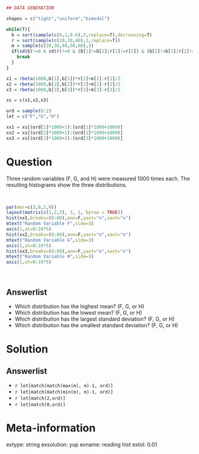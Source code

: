 ```r
## DATA GENERATION

shapes = c("tight","uniform","bimodal")

while(T){
  b = sort(sample(c(6,1,0.6),3,replace=T),decreasing=T)
  r = sort(sample(c(20,30,40),3,replace=T))
  m = sample(c(20,30,40,50,60),3)
  if(sd(b)!=0 & sd(r)!=0 & (b[1]!=b[2]|r[1]!=r[2]) & (b[2]!=b[3]|r[2]!=r[3])){
    break
  }
}

x1 = rbeta(1000,b[1],b[1])*r[1]+m[1]-r[1]/2
x2 = rbeta(1000,b[2],b[2])*r[2]+m[2]-r[2]/2
x3 = rbeta(1000,b[3],b[3])*r[3]+m[3]-r[3]/2

xs = c(x1,x2,x3)

ord = sample(0:2)
let = c("F","G","H")

xx1 = xs[(ord[1]*1000+1):(ord[1]*1000+1000)]
xx2 = xs[(ord[2]*1000+1):(ord[2]*1000+1000)]
xx3 = xs[(ord[3]*1000+1):(ord[3]*1000+1000)]


```

Question
========
Three random variables (F, G, and H) were measured 1000 times each. The resulting histograms show the three distributions.

\
```r
par(mar=c(3,0,2,0))
layout(matrix(c(1,2,3), 3, 1, byrow = TRUE))
hist(xx1,breaks=(0:80),ann=F,yaxt="n",xaxt="n")
mtext("Random Variable F",side=3)
axis(1,at=0:16*5)
hist(xx2,breaks=(0:80),ann=F,yaxt="n",xaxt="n")
mtext("Random Variable G",side=3)
axis(1,at=0:16*5)
hist(xx3,breaks=(0:80),ann=F,yaxt="n",xaxt="n")
mtext("Random Variable H",side=3)
axis(1,at=0:16*5)
```
\

Answerlist
--------
* Which distribution has the highest mean? (F, G, or H)
* Which distribution has the lowest mean? (F, G, or H)
* Which distribution has the largest standard deviation? (F, G, or H)
* Which distribution has the smallest standard deviation? (F, G, or H)


Solution
========

Answerlist
--------
* `r let[match(match(max(m), m)-1, ord)]`
* `r let[match(match(min(m), m)-1, ord)]`
* `r let[match(2,ord)]`
* `r let[match(0,ord)]`


Meta-information
============
extype: string
exsolution: yup
exname: reading hist
extol: 0.01
